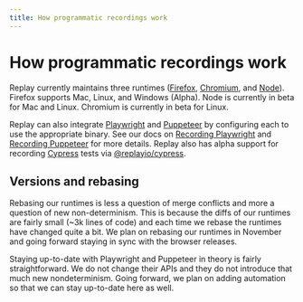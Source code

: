 ```yaml
---
title: How programmatic recordings work
---
```

# How programmatic recordings work

Replay currently maintains three runtimes ([Firefox](https://github.com/replayio/gecko-dev), [Chromium](https://github.com/replayio/chromium), and [Node](https://github.com/replayio/node)). Firefox supports Mac, Linux, and Windows (Alpha). Node is currently in beta for Mac and Linux. Chromium is currently in beta for Linux.

Replay can also integrate [Playwright](https://playwright.dev) and [Puppeteer](https://pptr.dev) by configuring each to use the appropriate binary. See our docs on [Recording Playwright](/test-suites/playwright/installation) and [Recording Puppeteer](/test-suites/puppeteer) for more details. Replay also has alpha support for recording [Cypress](https://cypress.io) tests via [@replayio/cypress](https://www.npmjs.com/package/@replayio/cypress).

## Versions and rebasing

Rebasing our runtimes is less a question of merge conflicts and more a question of new non-determinism. This is because the diffs of our runtimes are fairly small (~3k lines of code) and each time we rebase the runtimes have changed quite a bit. We plan on rebasing our runtimes in November and going forward staying in sync with the browser releases.

Staying up-to-date with Playwright and Puppeteer in theory is fairly straightforward. We do not change their APIs and they do not introduce that much new nondeterminism. Going forward, we plan on adding automation so that we can stay up-to-date here as well.